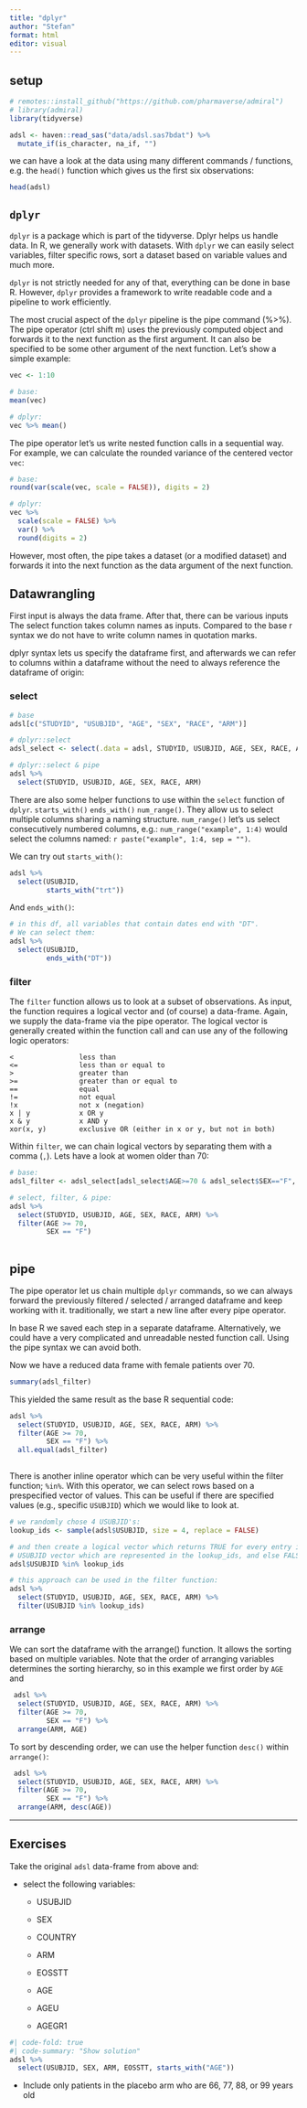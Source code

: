 ```yaml
---
title: "dplyr"
author: "Stefan"
format: html
editor: visual
---
```


## setup

```r
# remotes::install_github("https://github.com/pharmaverse/admiral")
# library(admiral)
library(tidyverse)
```

```r
adsl <- haven::read_sas("data/adsl.sas7bdat") %>% 
  mutate_if(is_character, na_if, "")
```

we can have a look at the data using many different commands / functions, e.g. the `head()` function which gives us the first six observations:

```r
head(adsl)
```

## `dplyr`

`dplyr` is a package which is part of the tidyverse. Dplyr helps us handle data. In R, we generally work with datasets. With `dplyr` we can easily select variables, filter specific rows, sort a dataset based on variable values and much more.

`dplyr` is not strictly needed for any of that, everything can be done in base R. However, `dplyr` provides a framework to write readable code and a pipeline to work efficiently.

The most crucial aspect of the `dplyr` pipeline is the pipe command (%\>%). The pipe operator (ctrl shift m) uses the previously computed object and forwards it to the next function as the first argument. It can also be specified to be some other argument of the next function. Let's show a simple example:

```r
vec <- 1:10

# base:
mean(vec)

# dplyr:
vec %>% mean()
```

The pipe operator let's us write nested function calls in a sequential way. For example, we can calculate the rounded variance of the centered vector `vec`:

```r
# base:
round(var(scale(vec, scale = FALSE)), digits = 2)

# dplyr:
vec %>% 
  scale(scale = FALSE) %>% 
  var() %>% 
  round(digits = 2)
```

However, most often, the pipe takes a dataset (or a modified dataset) and forwards it into the next function as the data argument of the next function.

## Datawrangling

First input is always the data frame. After that, there can be various inputs The select function takes column names as inputs. Compared to the base r syntax we do not have to write column names in quotation marks.

dplyr syntax lets us specify the dataframe first, and afterwards we can refer to columns within a dataframe without the need to always reference the dataframe of origin:

### select

```r
# base
adsl[c("STUDYID", "USUBJID", "AGE", "SEX", "RACE", "ARM")]

# dplyr::select
adsl_select <- select(.data = adsl, STUDYID, USUBJID, AGE, SEX, RACE, ARM)

# dplyr::select & pipe
adsl %>% 
  select(STUDYID, USUBJID, AGE, SEX, RACE, ARM)
```

There are also some helper functions to use within the `select` function of `dplyr`. `starts_with()` `ends_with()` `num_range()`. They allow us to select multiple columns sharing a naming structure. `num_range()` let's us select consecutively numbered columns, e.g.: `num_range("example", 1:4)` would select the columns named: `r paste("example", 1:4, sep = "")`.

We can try out `starts_with()`:

```r
adsl %>% 
  select(USUBJID, 
         starts_with("trt"))
```

And `ends_with()`:

```r
# in this df, all variables that contain dates end with "DT". 
# We can select them:
adsl %>% 
  select(USUBJID, 
         ends_with("DT"))
```

### filter

The `filter` function allows us to look at a subset of observations. As input, the function requires a logical vector and (of course) a data-frame. Again, we supply the data-frame via the pipe operator. The logical vector is generally created within the function call and can use any of the following logic operators:

    <                less than
    <=               less than or equal to
    >                greater than
    >=               greater than or equal to
    ==               equal
    !=               not equal
    !x               not x (negation)
    x | y            x OR y
    x & y            x AND y
    xor(x, y)        exclusive OR (either in x or y, but not in both)

Within `filter`, we can chain logical vectors by separating them with a comma (`,`). Lets have a look at women older than 70:

```r
# base:
adsl_filter <- adsl_select[adsl_select$AGE>=70 & adsl_select$SEX=="F", ]

# select, filter, & pipe:
adsl %>% 
  select(STUDYID, USUBJID, AGE, SEX, RACE, ARM) %>% 
  filter(AGE >= 70,
         SEX == "F")
  
```

::: {.callout-note appearance="simple"}
## pipe

The pipe operator let us chain multiple `dplyr` commands, so we can always forward the previously filtered / selected / arranged dataframe and keep working with it. traditionally, we start a new line after every pipe operator.

In base R we saved each step in a separate dataframe. Alternatively, we could have a very complicated and unreadable nested function call. Using the pipe syntax we can avoid both.
:::

Now we have a reduced data frame with female patients over 70.

```r
summary(adsl_filter)
```

This yielded the same result as the base R sequential code:

```r
adsl %>% 
  select(STUDYID, USUBJID, AGE, SEX, RACE, ARM) %>% 
  filter(AGE >= 70,
         SEX == "F") %>% 
  all.equal(adsl_filter)
  
```

There is another inline operator which can be very useful within the filter function; `%in%`. With this operator, we can select rows based on a prespecified vector of values. This can be useful if there are specified values (e.g., specific `USUBJID`) which we would like to look at.

```r
# we randomly chose 4 USUBJID's:
lookup_ids <- sample(adsl$USUBJID, size = 4, replace = FALSE)

# and then create a logical vector which returns TRUE for every entry in the 
# USUBJID vector which are represented in the lookup_ids, and else FALSE
adsl$USUBJID %in% lookup_ids

# this approach can be used in the filter function: 
adsl %>% 
  select(STUDYID, USUBJID, AGE, SEX, RACE, ARM) %>% 
  filter(USUBJID %in% lookup_ids)
```

### arrange

We can sort the dataframe with the arrange() function. It allows the sorting based on multiple variables. Note that the order of arranging variables determines the sorting hierarchy, so in this example we first order by `AGE` and

```r
 adsl %>% 
  select(STUDYID, USUBJID, AGE, SEX, RACE, ARM) %>% 
  filter(AGE >= 70,
         SEX == "F") %>% 
  arrange(ARM, AGE)
```

To sort by descending order, we can use the helper function `desc()` within `arrange()`:

```r
 adsl %>% 
  select(STUDYID, USUBJID, AGE, SEX, RACE, ARM) %>% 
  filter(AGE >= 70,
         SEX == "F") %>% 
  arrange(ARM, desc(AGE))
```

------------------------------------------------------------------------

## Exercises

Take the original `adsl` data-frame from above and:

-   select the following variables:
    -   USUBJID

    -   SEX

    -   COUNTRY

    -   ARM

    -   EOSSTT

    -   AGE

    -   AGEU

    -   AGEGR1

```r
#| code-fold: true
#| code-summary: "Show solution"
adsl %>% 
  select(USUBJID, SEX, ARM, EOSSTT, starts_with("AGE"))

```

-   Include only patients in the placebo arm who are 66, 77, 88, or 99 years old
